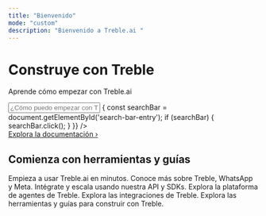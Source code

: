 ```yaml
---
title: "Bienvenido"
mode: "custom"
description: "Bienvenido a Treble.ai "
---
```


<div className="hero-container">
  <h1 className="hero-title">Construye con Treble</h1>
  <p className="hero-description">Aprende cómo empezar con Treble.ai</p>
  <input 
    type="text" 
    className="search-input"
    placeholder="¿Cómo puedo empezar con Treble.ai?..."
    readOnly
    onClick={() => {
      const searchBar = document.getElementById('search-bar-entry');
      if (searchBar) {
        searchBar.click();
      }
    }}
  />
  <div>
    <a href="/es/docs/welcome" className="explore-link">Explora la documentación ›</a>
  </div>
</div>

<div className="tools-guides-container">
  <div className="tools-guides-header">
    <h2 className="section-title">Comienza con herramientas y guías</h2>
  </div>
  
  <div className="tools-guides-grid">
    <CardGroup cols={3}>
      <Card 
        title="Primeros pasos" 
        icon="play"
        href="/es/docs/welcome"
      >
        Empieza a usar Treble.ai en minutos.
      </Card>
      <Card 
        title="Todo sobre Treble, WhatsApp y Meta" 
        icon="facebook"
        href="/es/docs/meta/overview"
      >
        Conoce más sobre Treble, WhatsApp y Meta.
      </Card>
      <Card 
        title="Referencia de la API" 
        icon="code"
        href="/es/api-reference/intro/intro"
      >
        Intégrate y escala usando nuestra API y SDKs.
      </Card>
      <Card 
        title="Plataforma de agentes" 
        icon="circle-user"
        href="/es/docs/agent-platform/welcome"
      >
        Explora la plataforma de agentes de Treble.
      </Card>
      <Card 
        title="Integraciones" 
        icon="circle-nodes"
        href="/es/docs/integrations/welcome"
      >
        Explora las integraciones de Treble.
      </Card>
      <Card 
        title="Construye con Treble" 
        icon="gear"
        href="/es/docs/build-with-treble/welcome"
      >
        Explora las herramientas y guías para construir con Treble.
      </Card>
    </CardGroup>
  </div>
</div>